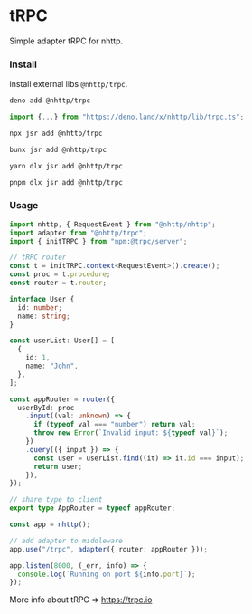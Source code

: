 
# tRPC
Simple adapter tRPC for nhttp.

### Install

install external libs `@nhttp/trpc`.

<Tabs>
<TabItem value="deno_jsr" label="Deno">

```bash
deno add @nhttp/trpc
```

</TabItem>
<TabItem value="deno" label="deno.land">

```ts
import {...} from "https://deno.land/x/nhttp/lib/trpc.ts";
```

</TabItem>
<TabItem value="npm" label="npm">

```bash
npx jsr add @nhttp/trpc
```

</TabItem>
<TabItem value="bun" label="Bun">

```bash
bunx jsr add @nhttp/trpc
```

</TabItem>
<TabItem value="yarn" label="Yarn">

```bash
yarn dlx jsr add @nhttp/trpc
```

</TabItem>
<TabItem value="pnpm" label="pnpm">

```bash
pnpm dlx jsr add @nhttp/trpc
```

</TabItem>
</Tabs>

### Usage
```ts
import nhttp, { RequestEvent } from "@nhttp/nhttp";
import adapter from "@nhttp/trpc";
import { initTRPC } from "npm:@trpc/server";

// tRPC router
const t = initTRPC.context<RequestEvent>().create();
const proc = t.procedure;
const router = t.router;

interface User {
  id: number;
  name: string;
}

const userList: User[] = [
  {
    id: 1,
    name: "John",
  },
];

const appRouter = router({
  userById: proc
    .input((val: unknown) => {
      if (typeof val === "number") return val;
      throw new Error(`Invalid input: ${typeof val}`);
    })
    .query(({ input }) => {
      const user = userList.find((it) => it.id === input);
      return user;
    }),
});

// share type to client
export type AppRouter = typeof appRouter;

const app = nhttp();

// add adapter to middleware
app.use("/trpc", adapter({ router: appRouter }));

app.listen(8000, (_err, info) => {
  console.log(`Running on port ${info.port}`);
});
```
More info about tRPC => https://trpc.io

